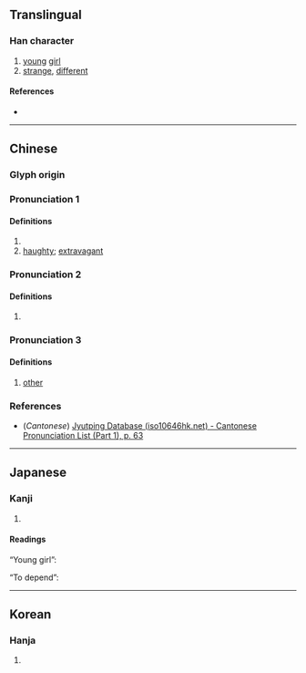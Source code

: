 {{character info/new}}
==Translingual==

===Han character===
{{Han char|rn=9|rad=人|as=03|sn=5|four=|canj=OHP|ids=⿰亻乇}}

# [[young]] [[girl]]
# [[strange]], [[different]]

====References====
* {{Han ref|kx=0093.010|dkj=00376|dj=0196.050|hdz=10114.060|uh=4EDB|ud=20187}}

----

==Chinese==
{{zh-forms}}

===Glyph origin===
{{Han etym}}

===Pronunciation 1===
{{zh-pron
|m=chà
|cat=n,a
}}

====Definitions====
{{zh-hanzi}}

# {{zh-alt-form|姹|[[young]] [[girl]]}}
# [[haughty]]; [[extravagant]] <!-- 《玉篇》驕逸也 -->

===Pronunciation 2===
{{zh-pron
|m=tuō
|cat=v
}}

====Definitions====
{{zh-hanzi}}

# {{zh-alt-form|侂|to [[depend]]}}

===Pronunciation 3===
{{zh-pron
|m=duó
|c=tok3
|mc=y
|oc=y
|ma=
|cat=n,a
}}

====Definitions====
{{zh-hanzi}}

# [[other]] <!-- Guangyun and Jiyun: 他也 -->

===References===
* (''Cantonese'') [http://www.iso10646hk.net/jp/document/download.jsp Jyutping Database (iso10646hk.net) - Cantonese Pronunciation List (Part 1), p. 63]

----

==Japanese==

===Kanji===
{{ja-kanji|grade=|rs=人03}}

# {{defn|lang=ja|sort=人03}}

====Readings====
“Young girl”:
{{ja-readings
|goon=た
|kanon=た
|kun=おとめ-<をとめ-
}}

“To depend”:
{{ja-readings
|goon=だく
|kanon=たく
|kun=よ-る
}}

----

==Korean==

===Hanja===
{{ko-hanja|hangeul=[[차]], [[탁]]|rv=cha, tak|mr=ch'a, t'ak}}

# {{defn|lang=ko|sort=人03}}